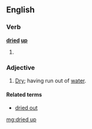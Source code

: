 ==English==
===Verb===
'''[[dried]] [[up]]'''
# {{past of|[[dry up]]}}

===Adjective===
{{en-adj|pos=[[dried]] [[up]]}}
# [[dry|Dry]]; having run out of [[water]].

====Related terms====
*[[dried out]]

[[mg:dried up]]